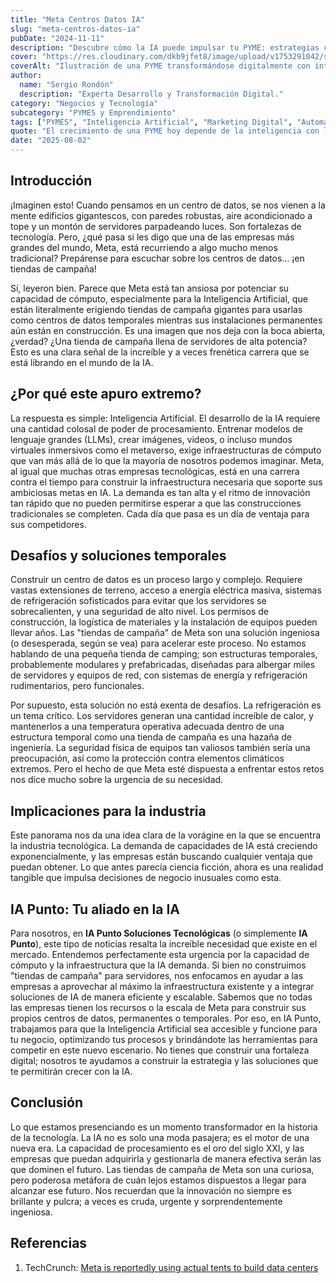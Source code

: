 ```yaml
---
title: "Meta Centros Datos IA"
slug: "meta-centros-datos-ia"
pubDate: "2024-11-11"
description: "Descubre cómo la IA puede impulsar tu PYME: estrategias concretas de marketing, automatización y datos para aumentar ventas."
cover: "https://res.cloudinary.com/dkb9jfet8/image/upload/v1753291042/small-business_kk56r6.jpg"
coverAlt: "Ilustración de una PYME transformándose digitalmente con inteligencia artificial."
author:
  name: "Sergio Rondón"
  description: "Experta Desarrollo y Transformación Digital."
category: "Negocios y Tecnología"
subcategory: "PYMES y Emprendimiento"
tags: ["PYMES", "Inteligencia Artificial", "Marketing Digital", "Automatización", "Ventas"]
quote: "El crecimiento de una PYME hoy depende de la inteligencia con la que se aplican datos, IA y estrategia. — Sergio Rondón"
date: "2025-08-02"
---
```




<h2 id="introduccion">Introducción</h2>

¡Imaginen esto! Cuando pensamos en un centro de datos, se nos vienen a la mente edificios gigantescos, con paredes robustas, aire acondicionado a tope y un montón de servidores parpadeando luces. Son fortalezas de tecnología. Pero, ¿qué pasa si les digo que una de las empresas más grandes del mundo, Meta, está recurriendo a algo mucho menos tradicional? Prepárense para escuchar sobre los centros de datos... ¡en tiendas de campaña!

Sí, leyeron bien. Parece que Meta está tan ansiosa por potenciar su capacidad de cómputo, especialmente para la Inteligencia Artificial, que están literalmente erigiendo tiendas de campaña gigantes para usarlas como centros de datos temporales mientras sus instalaciones permanentes aún están en construcción. Es una imagen que nos deja con la boca abierta, ¿verdad? ¿Una tienda de campaña llena de servidores de alta potencia? Esto es una clara señal de la increíble y a veces frenética carrera que se está librando en el mundo de la IA.

<h2 id="por-que-el-apuro-extremo">¿Por qué este apuro extremo?</h2>

La respuesta es simple: Inteligencia Artificial. El desarrollo de la IA requiere una cantidad colosal de poder de procesamiento. Entrenar modelos de lenguaje grandes (LLMs), crear imágenes, videos, o incluso mundos virtuales inmersivos como el metaverso, exige infraestructuras de cómputo que van más allá de lo que la mayoría de nosotros podemos imaginar. Meta, al igual que muchas otras empresas tecnológicas, está en una carrera contra el tiempo para construir la infraestructura necesaria que soporte sus ambiciosas metas en IA. La demanda es tan alta y el ritmo de innovación tan rápido que no pueden permitirse esperar a que las construcciones tradicionales se completen. Cada día que pasa es un día de ventaja para sus competidores.

<h2 id="desafios-y-soluciones-temporales">Desafíos y soluciones temporales</h2>

Construir un centro de datos es un proceso largo y complejo. Requiere vastas extensiones de terreno, acceso a energía eléctrica masiva, sistemas de refrigeración sofisticados para evitar que los servidores se sobrecalienten, y una seguridad de alto nivel. Los permisos de construcción, la logística de materiales y la instalación de equipos pueden llevar años. Las "tiendas de campaña" de Meta son una solución ingeniosa (o desesperada, según se vea) para acelerar este proceso. No estamos hablando de una pequeña tienda de camping; son estructuras temporales, probablemente modulares y prefabricadas, diseñadas para albergar miles de servidores y equipos de red, con sistemas de energía y refrigeración rudimentarios, pero funcionales.

Por supuesto, esta solución no está exenta de desafíos. La refrigeración es un tema crítico. Los servidores generan una cantidad increíble de calor, y mantenerlos a una temperatura operativa adecuada dentro de una estructura temporal como una tienda de campaña es una hazaña de ingeniería. La seguridad física de equipos tan valiosos también sería una preocupación, así como la protección contra elementos climáticos extremos. Pero el hecho de que Meta esté dispuesta a enfrentar estos retos nos dice mucho sobre la urgencia de su necesidad.

<h2 id="implicaciones-para-la-industria">Implicaciones para la industria</h2>

Este panorama nos da una idea clara de la vorágine en la que se encuentra la industria tecnológica. La demanda de capacidades de IA está creciendo exponencialmente, y las empresas están buscando cualquier ventaja que puedan obtener. Lo que antes parecía ciencia ficción, ahora es una realidad tangible que impulsa decisiones de negocio inusuales como esta.

<h2 id="ia-punto-tu-aliado-en-la-ia">IA Punto: Tu aliado en la IA</h2>

Para nosotros, en **IA Punto Soluciones Tecnológicas** (o simplemente **IA Punto**), este tipo de noticias resalta la increíble necesidad que existe en el mercado. Entendemos perfectamente esta urgencia por la capacidad de cómputo y la infraestructura que la IA demanda. Si bien no construimos "tiendas de campaña" para servidores, nos enfocamos en ayudar a las empresas a aprovechar al máximo la infraestructura existente y a integrar soluciones de IA de manera eficiente y escalable. Sabemos que no todas las empresas tienen los recursos o la escala de Meta para construir sus propios centros de datos, permanentes o temporales. Por eso, en IA Punto, trabajamos para que la Inteligencia Artificial sea accesible y funcione para tu negocio, optimizando tus procesos y brindándote las herramientas para competir en este nuevo escenario. No tienes que construir una fortaleza digital; nosotros te ayudamos a construir la estrategia y las soluciones que te permitirán crecer con la IA.

<h2 id="conclusion">Conclusión</h2>

Lo que estamos presenciando es un momento transformador en la historia de la tecnología. La IA no es solo una moda pasajera; es el motor de una nueva era. La capacidad de procesamiento es el oro del siglo XXI, y las empresas que puedan adquirirla y gestionarla de manera efectiva serán las que dominen el futuro. Las tiendas de campaña de Meta son una curiosa, pero poderosa metáfora de cuán lejos estamos dispuestos a llegar para alcanzar ese futuro. Nos recuerdan que la innovación no siempre es brillante y pulcra; a veces es cruda, urgente y sorprendentemente ingeniosa.

<h2 id="referencias">Referencias</h2>

1.  TechCrunch: <a href="https://techcrunch.com/2024/02/16/meta-reportedly-using-actual-tents-to-build-data-centers/" target="_blank" rel="noopener noreferrer">Meta is reportedly using actual tents to build data centers</a>
